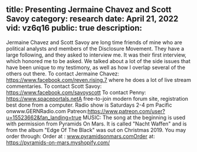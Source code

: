 title: Presenting Jermaine Chavez and Scott Savoy
category: research
date: April 21, 2022
vid: vz6q16
public: true
description:
---
Jermaine Chavez and Scott Savoy are long time friends of mine who are political analysts and members of the Disclosure Movement. They have a large following, and they asked to interview me. It was their first interview, which honored me to be asked.
We talked about a lot of the side issues that have been unique to my testimony, as well as how I overlap several of the others out there.
To contact Jermaine Chavez:
https://www.facebook.com/reven.rising.7 where he does a lot of live stream commentaries.
To contact Scott Savoy:
https://www.facebook.com/savoyscott
To contact Penny:
https://www.spaceportals.net​​​​A free-to-join modern forum site, registration best done from a computer.
Radio show is Saturdays 2-4 pm Pacific onwww.GERNRadio.com
Patreon:https://www.patreon.com/user?u=15523662&fan_landing=true
MUSIC:
The song at the beginning is used with permission from Pyramids On Mars.
It is called "Nacht Waffen" and is from the album "Edge Of The Black" was out on Christmas 2019.
You may order through:
Order at : www.pyramidsonmars.comOrder at: https://pyramids-on-mars.myshopify.com/
